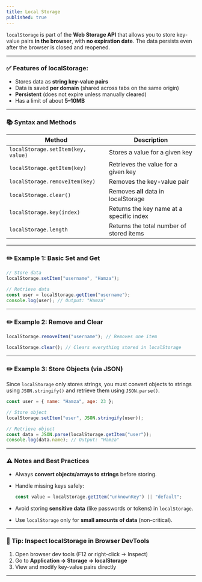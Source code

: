 ```yaml
---
title: Local Storage
published: true
---
```


`localStorage` is part of the **Web Storage API** that allows you to store key-value pairs **in the browser**, with **no expiration date**. The data persists even after the browser is closed and reopened.

---

### ✅ Features of localStorage:

* Stores data as **string key-value pairs**
* Data is saved **per domain** (shared across tabs on the same origin)
* **Persistent** (does not expire unless manually cleared)
* Has a limit of about **5–10MB**

---

### 📚 Syntax and Methods

| Method                             | Description                              |
| ---------------------------------- | ---------------------------------------- |
| `localStorage.setItem(key, value)` | Stores a value for a given key           |
| `localStorage.getItem(key)`        | Retrieves the value for a given key      |
| `localStorage.removeItem(key)`     | Removes the key-value pair               |
| `localStorage.clear()`             | Removes **all** data in localStorage     |
| `localStorage.key(index)`          | Returns the key name at a specific index |
| `localStorage.length`              | Returns the total number of stored items |

---

### ✏️ Example 1: Basic Set and Get

```js
// Store data
localStorage.setItem("username", "Hamza");

// Retrieve data
const user = localStorage.getItem("username");
console.log(user); // Output: "Hamza"
```

---

### ✏️ Example 2: Remove and Clear

```js
localStorage.removeItem("username"); // Removes one item

localStorage.clear(); // Clears everything stored in localStorage
```

---

### ✏️ Example 3: Store Objects (via JSON)

Since `localStorage` only stores strings, you must convert objects to strings using `JSON.stringify()` and retrieve them using `JSON.parse()`.

```js
const user = { name: "Hamza", age: 23 };

// Store object
localStorage.setItem("user", JSON.stringify(user));

// Retrieve object
const data = JSON.parse(localStorage.getItem("user"));
console.log(data.name); // Output: "Hamza"
```

---

### ⚠️ Notes and Best Practices

* Always **convert objects/arrays to strings** before storing.
* Handle missing keys safely:

  ```js
  const value = localStorage.getItem("unknownKey") || "default";
  ```
* Avoid storing **sensitive data** (like passwords or tokens) in `localStorage`.
* Use `localStorage` only for **small amounts of data** (non-critical).

---

### 🧪 Tip: Inspect localStorage in Browser DevTools

1. Open browser dev tools (F12 or right-click → Inspect)
2. Go to **Application → Storage → localStorage**
3. View and modify key-value pairs directly

---



